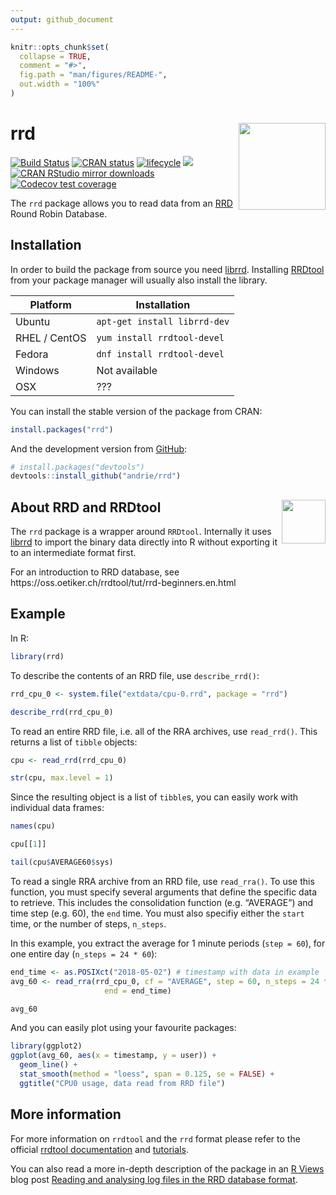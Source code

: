 ```yaml
---
output: github_document
---
```


<!-- README.md is generated from README.Rmd. Please edit that file -->

```r
knitr::opts_chunk$set(
  collapse = TRUE,
  comment = "#>",
  fig.path = "man/figures/README-",
  out.width = "100%"
)
```

# rrd <img src='man/figures/rrd-logo.png' align="right" height="139" />

[![Build Status](https://travis-ci.org/andrie/rrd.svg?branch=master)](https://travis-ci.org/andrie/rrd)
[![CRAN status](https://www.r-pkg.org/badges/version/rrd)](https://cran.r-project.org/package=rrd)
[![lifecycle](https://img.shields.io/badge/lifecycle-maturing-blue.svg)](https://www.tidyverse.org/lifecycle/#maturing)
[![](http://www.r-pkg.org/badges/version/rrd)](http://www.r-pkg.org/pkg/rrd)
[![CRAN RStudio mirror downloads](http://cranlogs.r-pkg.org/badges/rrd)](http://www.r-pkg.org/pkg/rrd)
[![Codecov test coverage](https://codecov.io/gh/andrie/rrd/branch/master/graph/badge.svg)](https://codecov.io/gh/andrie/rrd?branch=master)


The `rrd` package allows you to read data from an [RRD](http://oss.oetiker.ch/rrdtool/) Round Robin Database.


## Installation

In order to build the package from source you need [librrd](http://oss.oetiker.ch/rrdtool/doc/librrd.en.html).
Installing [RRDtool](http://oss.oetiker.ch/rrdtool/) from your package manager will usually also install the library.

Platform      | Installation 
------------- | -----------------------------------------
Ubuntu        | `apt-get install librrd-dev`
RHEL / CentOS | `yum install rrdtool-devel`
Fedora        | `dnf install rrdtool-devel`
Windows       | Not available
OSX           | ???


You can install the stable version of the package from CRAN:

```r
install.packages("rrd")
```

And the development version from [GitHub](https://github.com/):

``` r
# install.packages("devtools")
devtools::install_github("andrie/rrd")
```

## About RRD and RRDtool <img src='man/figures/rrdtool-logo.png' align="right" height="70" />

The `rrd` package is a wrapper around `RRDtool`.  Internally it uses [librrd](http://oss.oetiker.ch/rrdtool/doc/librrd.en.html) to import the binary data directly into R without exporting it to an intermediate format first.

For an introduction to RRD database, see https://oss.oetiker.ch/rrdtool/tut/rrd-beginners.en.html


## Example


In R:

```r
library(rrd)
```

To describe the contents of an RRD file, use `describe_rrd()`:


```r
rrd_cpu_0 <- system.file("extdata/cpu-0.rrd", package = "rrd")

describe_rrd(rrd_cpu_0)
```


To read an entire RRD file, i.e. all of the RRA archives, use `read_rrd()`. This returns a list of `tibble` objects:


```r
cpu <- read_rrd(rrd_cpu_0)

str(cpu, max.level = 1)
```


Since the resulting object is a list of `tibble`s, you can easily work with individual data frames:

```r
names(cpu)

cpu[[1]]

tail(cpu$AVERAGE60$sys)
```
 

To read a single RRA archive from an RRD file, use `read_rra()`. To use this function, you must specify several arguments that define the specific data to retrieve. This includes the consolidation function (e.g. "AVERAGE") and time step (e.g. 60), the `end` time.  You must also specifiy either the `start` time, or the number of steps, `n_steps`.

In this example, you extract the average for 1 minute periods (`step = 60`), for one entire day (`n_steps = 24 * 60`):

```r
end_time <- as.POSIXct("2018-05-02") # timestamp with data in example
avg_60 <- read_rra(rrd_cpu_0, cf = "AVERAGE", step = 60, n_steps = 24 * 60,
                     end = end_time)

avg_60
```

And you can easily plot using your favourite packages:

```r
library(ggplot2)
ggplot(avg_60, aes(x = timestamp, y = user)) + 
  geom_line() +
  stat_smooth(method = "loess", span = 0.125, se = FALSE) +
  ggtitle("CPU0 usage, data read from RRD file")
```




## More information

For more information on `rrdtool` and the `rrd` format please refer to the official [rrdtool documentation](http://oss.oetiker.ch/rrdtool/doc/index.en.html) and [tutorials](http://oss.oetiker.ch/rrdtool/tut/index.en.html).

You can also read a more in-depth description of the package in an [R Views](https://rviews.rstudio.com/) blog post [Reading and analysing log files in the RRD database format](https://rviews.rstudio.com/2018/06/20/reading-rrd-files/).
